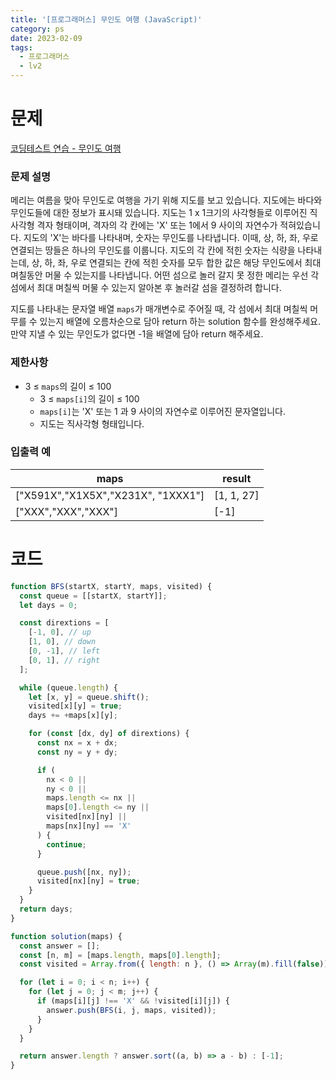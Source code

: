 ```yaml
---
title: '[프로그래머스] 무인도 여행 (JavaScript)'
category: ps
date: 2023-02-09
tags:
  - 프로그래머스
  - lv2
---
```


# 문제

[코딩테스트 연습 - 무인도 여행](https://school.programmers.co.kr/learn/courses/30/lessons/154540)

### 문제 설명

메리는 여름을 맞아 무인도로 여행을 가기 위해 지도를 보고 있습니다. 지도에는 바다와 무인도들에 대한 정보가 표시돼 있습니다. 지도는 1 x 1크기의 사각형들로 이루어진 직사각형 격자 형태이며, 격자의 각 칸에는 'X' 또는 1에서 9 사이의 자연수가 적혀있습니다. 지도의 'X'는 바다를 나타내며, 숫자는 무인도를 나타냅니다. 이때, 상, 하, 좌, 우로 연결되는 땅들은 하나의 무인도를 이룹니다. 지도의 각 칸에 적힌 숫자는 식량을 나타내는데, 상, 하, 좌, 우로 연결되는 칸에 적힌 숫자를 모두 합한 값은 해당 무인도에서 최대 며칠동안 머물 수 있는지를 나타냅니다. 어떤 섬으로 놀러 갈지 못 정한 메리는 우선 각 섬에서 최대 며칠씩 머물 수 있는지 알아본 후 놀러갈 섬을 결정하려 합니다.

지도를 나타내는 문자열 배열 `maps`가 매개변수로 주어질 때, 각 섬에서 최대 며칠씩 머무를 수 있는지 배열에 오름차순으로 담아 return 하는 solution 함수를 완성해주세요. 만약 지낼 수 있는 무인도가 없다면 -1을 배열에 담아 return 해주세요.

### 제한사항

- 3 ≤ `maps`의 길이 ≤ 100
  - 3 ≤ `maps[i]`의 길이 ≤ 100
  - `maps[i]`는 'X' 또는 1 과 9 사이의 자연수로 이루어진 문자열입니다.
  - 지도는 직사각형 형태입니다.

### 입출력 예

| maps                               | result     |
| ---------------------------------- | ---------- |
| ["X591X","X1X5X","X231X", "1XXX1"] | [1, 1, 27] |
| ["XXX","XXX","XXX"]                | [-1]       |

# 코드

```jsx
function BFS(startX, startY, maps, visited) {
  const queue = [[startX, startY]];
  let days = 0;

  const dirextions = [
    [-1, 0], // up
    [1, 0], // down
    [0, -1], // left
    [0, 1], // right
  ];

  while (queue.length) {
    let [x, y] = queue.shift();
    visited[x][y] = true;
    days += +maps[x][y];

    for (const [dx, dy] of dirextions) {
      const nx = x + dx;
      const ny = y + dy;

      if (
        nx < 0 ||
        ny < 0 ||
        maps.length <= nx ||
        maps[0].length <= ny ||
        visited[nx][ny] ||
        maps[nx][ny] == 'X'
      ) {
        continue;
      }

      queue.push([nx, ny]);
      visited[nx][ny] = true;
    }
  }
  return days;
}

function solution(maps) {
  const answer = [];
  const [n, m] = [maps.length, maps[0].length];
  const visited = Array.from({ length: n }, () => Array(m).fill(false));

  for (let i = 0; i < n; i++) {
    for (let j = 0; j < m; j++) {
      if (maps[i][j] !== 'X' && !visited[i][j]) {
        answer.push(BFS(i, j, maps, visited));
      }
    }
  }

  return answer.length ? answer.sort((a, b) => a - b) : [-1];
}
```
